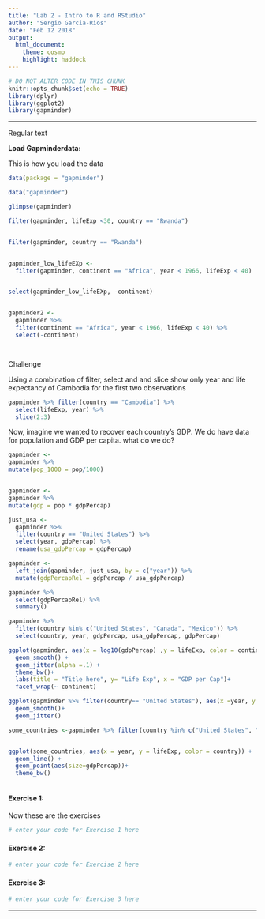 ```yaml
---
title: "Lab 2 - Intro to R and RStudio"
author: "Sergio Garcia-Rios"
date: "Feb 12 2018"
output:
  html_document:
    theme: cosmo
    highlight: haddock
---
```


```r
# DO NOT ALTER CODE IN THIS CHUNK
knitr::opts_chunk$set(echo = TRUE)
library(dplyr)
library(ggplot2)
library(gapminder)
```

* * *


Regular text

**Load Gapminderdata: **

This is how you load the data
```r
data(package = "gapminder")

data("gapminder")
```



```r
glimpse(gapminder)
```



```r
filter(gapminder, lifeExp <30, country == "Rwanda")


filter(gapminder, country == "Rwanda")


gapminder_low_lifeEXp <- 
  filter(gapminder, continent == "Africa", year < 1966, lifeExp < 40)


select(gapminder_low_lifeEXp, -continent)


gapminder2 <-
  gapminder %>%
  filter(continent == "Africa", year < 1966, lifeExp < 40) %>% 
  select(-continent)




```
Challenge

Using a combination of filter, select and and slice show only year and life expectancy of Cambodia for the first two observations


```r
gapminder %>% filter(country == "Cambodia") %>% 
  select(lifeExp, year) %>% 
  slice(2:3)

```






Now, imagine we wanted to recover each country’s GDP. We do have data for population and GDP per capita. what do we do?


```r
gapminder <-
gapminder %>% 
mutate(pop_1000 = pop/1000)


gapminder <-
gapminder %>% 
mutate(gdp = pop * gdpPercap)

```




```r
just_usa <- 
  gapminder %>% 
  filter(country == "United States") %>% 
  select(year, gdpPercap) %>% 
  rename(usa_gdpPercap = gdpPercap)
```



```r
gapminder <-
  left_join(gapminder, just_usa, by = c("year")) %>% 
  mutate(gdpPercapRel = gdpPercap / usa_gdpPercap)
```

```r
gapminder %>% 
  select(gdpPercapRel) %>% 
  summary()
```



```r
gapminder %>% 
  filter(country %in% c("United States", "Canada", "Mexico")) %>% 
  select(country, year, gdpPercap, usa_gdpPercap, gdpPercap)
```



```r
ggplot(gapminder, aes(x = log10(gdpPercap) ,y = lifeExp, color = continent)) +
  geom_smooth() +
  geom_jitter(alpha =.1) +
  theme_bw()+
  labs(title = "Title here", y= "Life Exp", x = "GDP per Cap")+
  facet_wrap(~ continent)


```









```r
ggplot(gapminder %>% filter(country== "United States"), aes(x =year, y = lifeExp, color =continent))+
  geom_smooth()+
  geom_jitter()

```


```r
some_countries <-gapminder %>% filter(country %in% c("United States", "Canada", "Rwanda", "Cambodia", "Mexico"))


ggplot(some_countries, aes(x = year, y = lifeExp, color = country)) +
  geom_line() +
  geom_point(aes(size=gdpPercap))+
  theme_bw()



```










#### Exercise 1: 

Now these are the exercises


```r
# enter your code for Exercise 1 here
```

#### Exercise 2:



```r
# enter your code for Exercise 2 here
```

#### Exercise 3:

```r
# enter your code for Exercise 3 here
```

* * *






